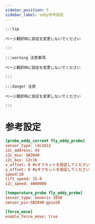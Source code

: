 ```yaml
---
sidebar_position: 5
sidebar_label: eddy参考設定
---
```


    :::tip

    ページ翻訳時に設定を変更しないでください

    :::

    :::warning 注意事項

    ページ翻訳時に設定を変更しないでください

    :::

    :::danger 注意

    ページ翻訳時に設定を変更しないでください

    :::

# 参考設定

```cfg
[probe_eddy_current fly_eddy_probe]
sensor_type: ldc1612
i2c_address: 43
i2c_mcu: SB2040
i2c_bus: i2c1b
x_offset: 0 #xオフセットを設定してください
y_offset: 0 #yオフセットを設定してください 
speed:10
lift_speed: 15.0
i2c_speed: 4000000

[temperature_probe fly_eddy_probe]
sensor_type: Generic 3950
sensor_pin:SB2040:gpio28

[force_move]
enable_force_move: true
```
